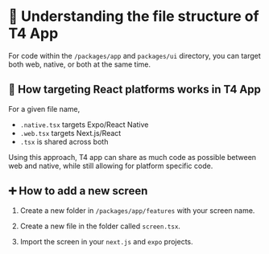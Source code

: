 # 📁 Understanding the file structure of T4 App

For code within the `/packages/app` and `packages/ui` directory, you can target both web, native, or both at the same time.

## 🎯 How targeting React platforms works in T4 App

For a given file name,

- `.native.tsx` targets Expo/React Native
- `.web.tsx` targets Next.js/React
- `.tsx` is shared across both

Using this approach, T4 app can share as much code as possible between web and native, while still allowing for platform specific code.

## ➕ How to add a new screen

1. Create a new folder in `/packages/app/features` with your screen name.

2. Create a new file in the folder called `screen.tsx`.

3. Import the screen in your `next.js` and `expo` projects.

